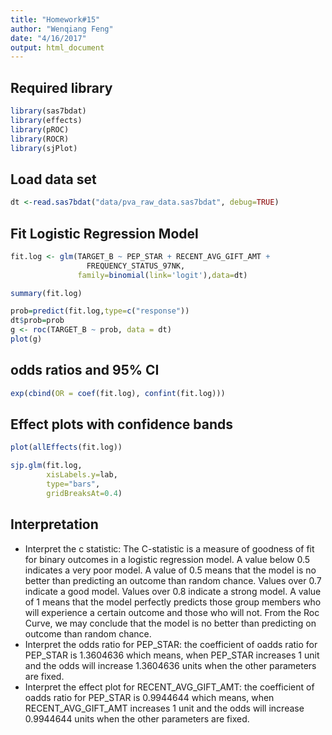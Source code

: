 ```yaml
---
title: "Homework#15"
author: "Wenqiang Feng"
date: "4/16/2017"
output: html_document
---
```


## Required library
```r
library(sas7bdat)
library(effects)
library(pROC)
library(ROCR)
library(sjPlot)
```


## Load data set
```r
dt <-read.sas7bdat("data/pva_raw_data.sas7bdat", debug=TRUE)
```

## Fit Logistic Regression Model

```r
fit.log <- glm(TARGET_B ~ PEP_STAR + RECENT_AVG_GIFT_AMT +       
                 FREQUENCY_STATUS_97NK, 
               family=binomial(link='logit'),data=dt)
```

```r
summary(fit.log)
```

```r
prob=predict(fit.log,type=c("response"))
dt$prob=prob
g <- roc(TARGET_B ~ prob, data = dt)
plot(g)   
```

## odds ratios and 95% CI
```r
exp(cbind(OR = coef(fit.log), confint(fit.log)))
```

## Effect plots with confidence bands 
```r
plot(allEffects(fit.log))
```

```r
sjp.glm(fit.log,
        xisLabels.y=lab,
        type="bars",
        gridBreaksAt=0.4)
```
## Interpretation

- Interpret the c statistic: The C-statistic is a measure of goodness of fit for binary outcomes in a logistic regression model. A value below 0.5 indicates a very poor model. A value of 0.5 means that the model is no better than predicting an outcome than random chance.
Values over 0.7 indicate a good model. Values over 0.8 indicate a strong model. A value of 1 means that the model perfectly predicts those group members who will experience a certain outcome and those who will not. From the Roc Curve, we may conclude that the model is no better than predicting on outcome than random chance.
- Interpret the odds ratio for PEP\_STAR: the coefficient of oadds ratio for PEP\_STAR is 1.3604636 which means, when PEP\_STAR increases 1 unit and the odds will increase 1.3604636 units when the other parameters are fixed.
- Interpret the effect plot for RECENT\_AVG\_GIFT\_AMT: the coefficient of oadds ratio for PEP\_STAR is 0.9944644 which means, when RECENT\_AVG\_GIFT\_AMT increases 1 unit and the odds will increase 0.9944644 units when the other parameters are fixed.

